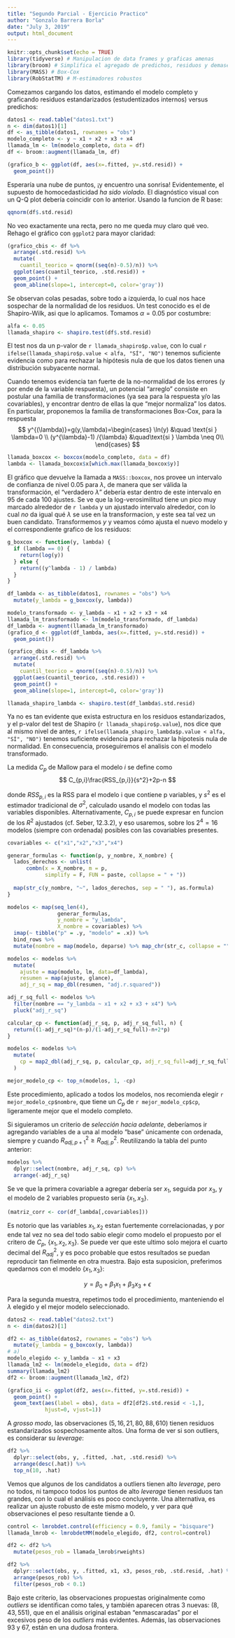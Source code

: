 ```yaml
---
title: "Segundo Parcial - Ejercicio Practico"
author: "Gonzalo Barrera Borla"
date: "July 3, 2019"
output: html_document
---
```


```r
knitr::opts_chunk$set(echo = TRUE)
library(tidyverse) # Manipulacion de data frames y graficas amenas
library(broom) # Simplifica el agregado de predichos, residuos y demases a un data frame
library(MASS) # Box-Cox
library(RobStatTM) # M-estimadores robustos
```

Comezamos cargando los datos, estimando el modelo completo y graficando residuos estandarizados (estudentizados internos) versus predichos:

```r
datos1 <- read.table("datos1.txt")
n <- dim(datos1)[1]
df <- as_tibble(datos1, rownames = "obs")
modelo_completo <- y ~ x1 + x2 + x3 + x4
llamada_lm <- lm(modelo_completo, data = df)
df <- broom::augment(llamada_lm, df)
```

```r
(grafico_b <- ggplot(df, aes(x=.fitted, y=.std.resid)) +
  geom_point())
```

Esperaría una nube de puntos, ¡y encuentro una sonrisa! Evidentemente, el supuesto de homocedasticidad _ha sido violado_. El diagnóstico visual con un Q-Q plot debería coincidir con lo anterior. Usando la funcion de R base:

```r
qqnorm(df$.std.resid)
```

No veo exactamente una recta, pero no me queda muy claro qué veo. Rehago el gráfico con `ggplot2` para mayor claridad:

```r
(grafico_cbis <- df %>%
  arrange(.std.resid) %>%
  mutate(
    cuantil_teorico = qnorm((seq(n)-0.5)/n)) %>%
  ggplot(aes(cuantil_teorico, .std.resid)) +
  geom_point() +
  geom_abline(slope=1, intercept=0, color='gray'))
```


Se observan colas pesadas, sobre todo a izquierda, lo cual nos hace sospechar de la normalidad de los residuos. Un test conocido es el de Shapiro-Wilk, asi que lo aplicamos. Tomamos $\alpha = 0.05$ por costumbre:

```r
alfa <- 0.05
llamada_shapiro <- shapiro.test(df$.std.resid)
```

El test nos da un p-valor de `r llamada_shapiro$p.value`, con lo cual `r ifelse(llamada_shapiro$p.value < alfa, "SÍ", "NO")` tenemos suficiente evidencia como para rechazar la hipótesis nula de que los datos tienen una distribución subyacente normal.

Cuando tenemos evidencia tan fuerte de la no-normalidad de los errores (y por ende de la variable respuesta), un potencial "arreglo" consiste en postular una familia de transformaciones (ya sea para la respuesta y/o las covariables), y encontrar dentro de ellas la que "mejor normaliza" los datos. En particular, proponemos la familia de transformaciones Box-Cox, para la respuesta 
$$
y^{(\lambda)}=g(y,\lambda)=\begin{cases}
       \ln(y) &\quad \text{si } \lambda=0 \\
       (y^{\lambda}-1) /{\lambda} &\quad\text{si } \lambda \neq 0\\
       \end{cases}
$$

```r
llamada_boxcox <- boxcox(modelo_completo, data = df)
lambda <- llamada_boxcox$x[which.max(llamada_boxcox$y)]
```

El gráfico que devuelve la llamada a `MASS::boxcox`, nos provee un intervalo de confianza de nivel 0.05 para $\lambda$, de manera que ser válida la transformación, el "verdadero $\lambda$" debería estar dentro de este intervalo en 95 de cada 100 ajustes. Se ve que la log-verosimilitud tiene un pico muy marcado alrededor de `r lambda` y un ajustado intervalo alrededor, con lo cual _no_ da igual qué $\lambda$ se use en la transformacion, y este sea tal vez un buen candidato. Transformemos $y$ y veamos cómo ajusta el nuevo modelo y el correspondiente grafico de los residuos:

```r
g_boxcox <- function(y, lambda) {
  if (lambda == 0) {
    return(log(y))
  } else {
    return((y^lambda - 1) / lambda)
  }
}

df_lambda <- as_tibble(datos1, rownames = "obs") %>%
  mutate(y_lambda = g_boxcox(y, lambda))

modelo_transformado <- y_lambda ~ x1 + x2 + x3 + x4
llamada_lm_transformado <- lm(modelo_transformado, df_lambda)
df_lambda <- augment(llamada_lm_transformado)
(grafico_d <- ggplot(df_lambda, aes(x=.fitted, y=.std.resid)) +
  geom_point())

(grafico_dbis <- df_lambda %>%
  arrange(.std.resid) %>%
  mutate(
    cuantil_teorico = qnorm((seq(n)-0.5)/n)) %>%
  ggplot(aes(cuantil_teorico, .std.resid)) +
  geom_point() +
  geom_abline(slope=1, intercept=0, color='gray'))

llamada_shapiro_lambda <- shapiro.test(df_lambda$.std.resid)
```

Ya no es tan evidente que exista estructura en los residuos estandarizados, y el p-valor del test de Shapiro (`r llamada_shapiro$p.value`), nos dice que al mismo nivel de antes, `r ifelse(llamada_shapiro_lambda$p.value < alfa, "SÍ", "NO")` tenemos suficiente evidencia para rechazar la hipotesis nula de normalidad. En consecuencia, proseguiremos el analisis con el modelo transformado.

La medida $C_p$ de Mallow para el modelo $i$ se define como 
$$
C_{p,i}\frac{RSS_{p,i}}{s^2}+2p-n
$$

donde $RSS_{p,i}$ es la RSS para el modelo i que contiene p variables, y $s^2$ es el estimador tradicional de $\sigma^2$, calculado usando el modelo con todas las variables disponibles. 
Alternativamente, $C_{p,i}$ se puede expresar en funcion de los $R^2$ ajustados (cf. Seber, 12.3.2), y eso usaremos, sobre los $2^4=16$ modelos (siempre con ordenada) posibles con las covariables presentes.
```r
covariables <- c("x1","x2","x3","x4")

generar_formulas <- function(p, y_nombre, X_nombre) {
  lados_derechos <- unlist(
      combn(x = X_nombre, m = p,
            simplify = F, FUN = paste, collapse = " + "))
  
  map(str_c(y_nombre, "~", lados_derechos, sep = " "), as.formula)
}

modelos <- map(seq_len(4), 
                generar_formulas,
                y_nombre = "y_lambda",
                X_nombre = covariables) %>%
  imap(~ tibble("p" = .y, "modelo" = .x)) %>%
  bind_rows %>%
  mutate(nombre = map(modelo, deparse) %>% map_chr(str_c, collapse = ""))

modelos <- modelos %>%
  mutate(
    ajuste = map(modelo, lm, data=df_lambda),
    resumen = map(ajuste, glance),
    adj_r_sq = map_dbl(resumen, "adj.r.squared"))

adj_r_sq_full <- modelos %>%
  filter(nombre == "y_lambda ~ x1 + x2 + x3 + x4") %>%
  pluck("adj_r_sq")

calcular_cp <- function(adj_r_sq, p, adj_r_sq_full, n) {
  return((1-adj_r_sq)*(n-p)/(1-adj_r_sq_full)-n+2*p)
}

modelos <- modelos %>%
  mutate(
    cp = map2_dbl(adj_r_sq, p, calcular_cp, adj_r_sq_full=adj_r_sq_full, n=n)
  )

mejor_modelo_cp <- top_n(modelos, 1, -cp)
```

Este procedimiento, aplicado a todos los modelos, nos recomienda elegir `r mejor_modelo_cp$nombre`, que tiene un $C_p$ de `r mejor_modelo_cp$cp`, ligeramente mejor que el modelo completo.

Si siguieramos un criterio de _selección hacia adelante_, deberíamos ir agregando variables de a una al modelo "base" únicamente con ordenada, siempre y cuando $R^2_{adj,p+1} \geq R^2_{adj,p}$. Reutilizando la tabla del punto anterior:

```r
modelos %>%
  dplyr::select(nombre, adj_r_sq, cp) %>%
  arrange(-adj_r_sq)
```

Se ve que la primera covariable a agregar debería ser $x_1$, seguida por $x_3$, y el modelo de 2 variables propuesto sería $\{x_1,x_3\}$.

```r
(matriz_corr <- cor(df_lambda[,covariables]))
```

Es notorio que las variables $x_1,x_2$ estan fuertemente correlacionadas, y por ende tal vez no sea del todo sabio elegir como modelo el propuesto por el critero de $C_p$, $\{x_1, x_2, x_3\}$. Se puede ver que este ultimo solo mejora el cuarto decimal del $R^2_{adj}$, y es poco probable que estos resultados se puedan reproducir tan fielmente en otra muestra. Bajo esta suposicion, preferimos quedarnos con el modelo $\{x_1,x_3\}$:

$$
y = \beta_0 + \beta_1 x_1 + \beta_3 x_3 + \epsilon
$$

Para la segunda muestra, repetimos todo el procedimiento, manteniendo el $\lambda$ elegido y el mejor modelo seleccionado.
```r
datos2 <- read.table("datos2.txt")
n <- dim(datos2)[1]

df2 <- as_tibble(datos2, rownames = "obs") %>%
  mutate(y_lambda = g_boxcox(y, lambda))
# a)
modelo_elegido <- y_lambda ~ x1 + x3
llamada_lm2 <- lm(modelo_elegido, data = df2)
summary(llamada_lm2)
df2 <- broom::augment(llamada_lm2, df2)

(grafico_ii <- ggplot(df2, aes(x=.fitted, y=.std.resid)) +
  geom_point() +
  geom_text(aes(label = obs), data = df2[df2$.std.resid < -1,],
            hjust=0, vjust=1))
```

A _grosso modo_, las observaciones $(5,16,21,80,88,610)$ tienen residuos estandarizados sospechosamente altos. Una forma de ver si son outliers, es considerar su _leverage_:
```r
df2 %>%
  dplyr::select(obs, y, .fitted, .hat, .std.resid) %>%
  arrange(desc(.hat)) %>%
  top_n(10, .hat)
```

Vemos que algunos de los candidatos a outliers tienen alto _leverage_, pero no todos, ni tampoco todos los puntos de alto _leverage_ tienen residuos tan grandes, con lo cual el análisis es poco concluyente. Una alternativa, es realizar un ajuste robusto de este mismo modelo, y ver para qué observaciones el peso resultante tiende a 0.

```r

control <- lmrobdet.control(efficiency = 0.9, family = "bisquare")
llamada_lmrob <- lmrobdetMM(modelo_elegido, df2, control=control)

df2 <- df2 %>%
  mutate(pesos_rob = llamada_lmrob$rweights)

df2 %>%
  dplyr::select(obs, y, .fitted, x1, x3, pesos_rob, .std.resid, .hat) %>%
  arrange(pesos_rob) %>%
  filter(pesos_rob < 0.1)
```

Bajo este criterio, las observaciones propuestas originalmente como _outliers_ se identifican como tales, y también aparecen otras 3 nuevas: $(8,43,551)$, que en el análisis original estaban "enmascaradas" por el excesivos peso de los _outliers_ más evidentes. Además, las observaciones $93$ y $67$, están en una dudosa frontera.
